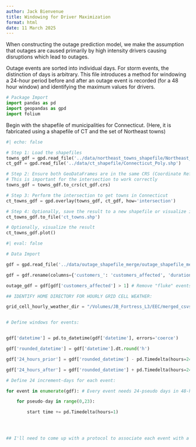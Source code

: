 ```yaml
---
author: Jack Bienvenue
title: Windowing for Driver Maximization
format: html
date: 11 March 2025
---
```


When constructing the outage prediction model, we make the assumption that outages are caused primarily by high intensity drivers causing disruptions which lead to outages. 

Outage events are sorted into individual days. For storm events, the distinction of days is arbitrary. This file introduces a method for windowing a 24-hour period before and after an outage event is recorded (for a 48 hour window) and identifying the maximum values for drivers.

``` python
# Package Import
import pandas as pd
import geopandas as gpd
import folium
```

Begin with the shapefile of municipalities for Connecticut. (Here, it is fabricated using a shapefile of CT and the set of Northeast towns)

``` python
#| echo: false

# Step 1: Load the shapefiles
towns_gdf = gpd.read_file('../data/northeast_towns_shapefile/Northeast_Town_Polygon.shp')
ct_gdf = gpd.read_file('../data/ct_shapefile/Connecticut_Poly.shp')

# Step 2: Ensure both GeoDataFrames are in the same CRS (Coordinate Reference System)
# This is important for the intersection to work correctly
towns_gdf = towns_gdf.to_crs(ct_gdf.crs)

# Step 3: Perform the intersection to get towns in Connecticut
ct_towns_gdf = gpd.overlay(towns_gdf, ct_gdf, how='intersection')

# Step 4: Optionally, save the result to a new shapefile or visualize it
ct_towns_gdf.to_file('ct_towns.shp')

# Optionally, visualize the result
ct_towns_gdf.plot()

```

``` python
#| eval: false

# Data Import

gdf = gpd.read_file('../data/outage_shapefile_merge/outage_shapefile_merge.shp')

gdf = gdf.rename(columns={'customers_': 'customers_affected', 'duration_m': 'duration_minutes', 'index_righ': 'index_right'}) # Correct buggy names from export

outage_gdf = gdf[gdf['customers_affected'] > 1] # Remove "fluke" events

## IDENTIFY HOME DIRECTORY FOR HOURLY GRID CELL WEATHER:

grid_cell_hourly_weather_dir = "/Volumes/JB_Fortress_L3/EEC/merged_csvs"


# Define windows for events:


gdf['datetime'] = pd.to_datetime(gdf['datetime'], errors='coerce')

gdf['rounded_datetime'] = gdf['datetime'].dt.round('h') 

gdf['24_hours_prior'] = gdf['rounded_datetime'] - pd.Timedelta(hours=24) 

gdf['24_hours_after'] = gdf['rounded_datetime'] + pd.Timedelta(hours=24) 

# Define 24 increment-days for each event:

for event in enumerate(gdf): # Every event needs 24-pseudo days in 48-hr window

    for pseudo-day in range(0,23):

        start time += pd.Timedelta(hours=1)


        

## I'll need to come up with a protocol to associate each event with a grid cell (and more importantly, to a merged_csv to retrieve data.) 

```

